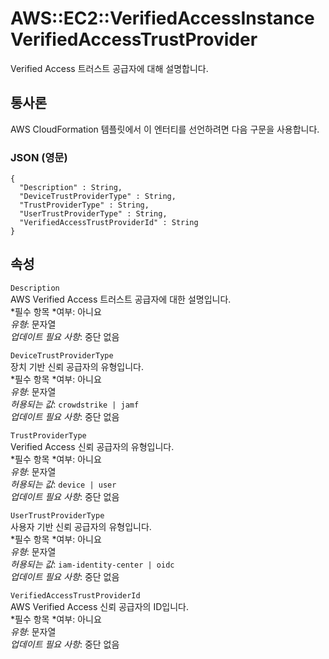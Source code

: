 # AWS::EC2::VerifiedAccessInstance VerifiedAccessTrustProvider

Verified Access 트러스트 공급자에 대해 설명합니다.

## 통사론

AWS CloudFormation 템플릿에서 이 엔터티를 선언하려면 다음 구문을 사용합니다.

### JSON (영문)

```
{
  "Description" : String,
  "DeviceTrustProviderType" : String,
  "TrustProviderType" : String,
  "UserTrustProviderType" : String,
  "VerifiedAccessTrustProviderId" : String
}
```

## 속성

`Description`  
AWS Verified Access 트러스트 공급자에 대한 설명입니다.  
*필수 항목 *여부: 아니요  
_유형_: 문자열  
_업데이트 필요 사항_: 중단 없음

`DeviceTrustProviderType`  
장치 기반 신뢰 공급자의 유형입니다.  
*필수 항목 *여부: 아니요  
_유형_: 문자열  
_허용되는 값_: `crowdstrike | jamf`  
_업데이트 필요 사항_: 중단 없음

`TrustProviderType`  
Verified Access 신뢰 공급자의 유형입니다.  
*필수 항목 *여부: 아니요  
_유형_: 문자열  
_허용되는 값_: `device | user`  
_업데이트 필요 사항_: 중단 없음

`UserTrustProviderType`  
사용자 기반 신뢰 공급자의 유형입니다.  
*필수 항목 *여부: 아니요  
_유형_: 문자열  
_허용되는 값_: `iam-identity-center | oidc`  
_업데이트 필요 사항_: 중단 없음

`VerifiedAccessTrustProviderId`  
AWS Verified Access 신뢰 공급자의 ID입니다.  
*필수 항목 *여부: 아니요  
_유형_: 문자열  
_업데이트 필요 사항_: 중단 없음
